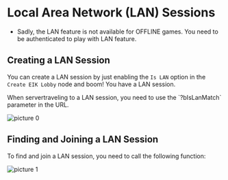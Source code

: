 
# Local Area Network (LAN) Sessions

- Sadly, the LAN feature is not available for OFFLINE games. You need to be authenticated to play with LAN feature.

## Creating a LAN Session

You can create a LAN session by just enabling the `Is LAN` option in the `Create EIK Lobby` node and boom! You have a LAN session.

<Callout type="info">
    When servertraveling to a LAN session, you need to use the `?bIsLanMatch` parameter in the URL. 
</Callout>

![picture 0](../../images/193a89fb105d0d6ed4a2bf081682d83ac6e404300e957b154eee5bb6cb0828e6.png)  


## Finding and Joining a LAN Session

To find and join a LAN session, you need to call the following function:

![picture 1](../../images/c31b832f9815e49fd7e6fd2fd335a9bc8dc8fdff4f048d071191e05b5b1fc616.png)  


